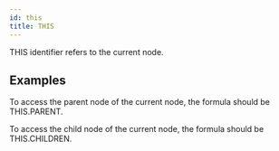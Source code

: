 ```yaml
---
id: this
title: THIS
---
```

THIS identifier refers to the current node.

## Examples
To access the parent node of the current node, the formula should be THIS.PARENT.

To access the child node of the current node, the formula should be THIS.CHILDREN.
